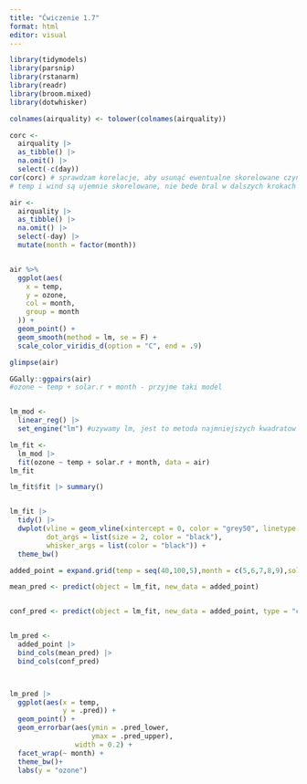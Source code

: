 ```yaml
---
title: "Ćwiczenie 1.7"
format: html
editor: visual
---
```


```r
library(tidymodels)
library(parsnip)
library(rstanarm)
library(readr)      
library(broom.mixed) 
library(dotwhisker)  

colnames(airquality) <- tolower(colnames(airquality))

corc <-
  airquality |>
  as_tibble() |>
  na.omit() |> 
  select(-c(day)) 
cor(corc) # sprawdzam korelacje, aby usunąć ewentualne skorelowane czynniki
# temp i wind są ujemnie skorelowane, nie bede bral w dalszych krokach wind pod uwage w regresji

air <-
  airquality |>
  as_tibble() |>
  na.omit() |> 
  select(-day) |> 
  mutate(month = factor(month)) 


air %>%
  ggplot(aes(
    x = temp,
    y = ozone,
    col = month,
    group = month
  )) +
  geom_point() +
  geom_smooth(method = lm, se = F) +
  scale_color_viridis_d(option = "C", end = .9)

glimpse(air)

GGally::ggpairs(air)
#ozone ~ temp + solar.r + month - przyjme taki model


lm_mod <- 
  linear_reg() |> 
  set_engine("lm") #uzywamy lm, jest to metoda najmniejszych kwadratow

lm_fit <-  
  lm_mod |>
  fit(ozone ~ temp + solar.r + month, data = air)
lm_fit 

lm_fit$fit |> summary()


lm_fit |> 
  tidy() |> 
  dwplot(vline = geom_vline(xintercept = 0, color = "grey50", linetype = 2), 
         dot_args = list(size = 2, color = "black"), 
         whisker_args = list(color = "black")) +
  theme_bw()

added_point = expand.grid(temp = seq(40,100,5),month = c(5,6,7,8,9),solar.r = seq(5,355,10))

mean_pred <- predict(object = lm_fit, new_data = added_point)


conf_pred <- predict(object = lm_fit, new_data = added_point, type = "conf_int")


lm_pred <- 
  added_point |> 
  bind_cols(mean_pred) |> 
  bind_cols(conf_pred)



lm_pred |>
  ggplot(aes(x = temp,
             y = .pred)) +
  geom_point() +
  geom_errorbar(aes(ymin = .pred_lower,
                    ymax = .pred_upper),
                width = 0.2) +
  facet_wrap(~ month) +
  theme_bw()+
  labs(y = "ozone")



```

